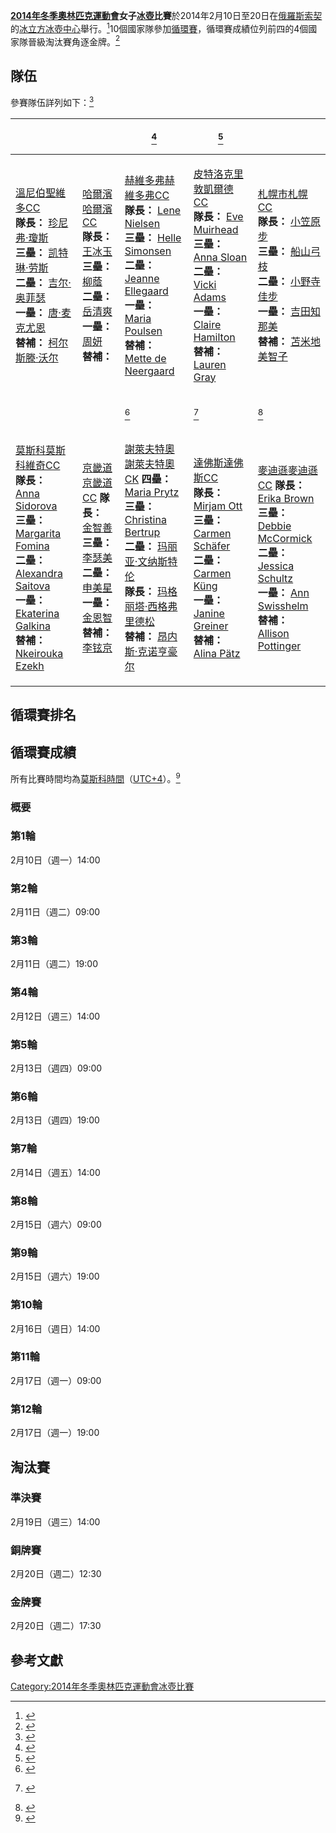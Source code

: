 {{Untranslated-jargon|time=2014-03-22}}
{{Infobox Olympic event
|event = 女子冰壺
|games = 2014年冬季
|image = [[File:Canada_won_gold_in_the_women's_tournament_at_the_2014_Winter_Olympics.jpg|200px]]
|caption = 加拿大贏得金牌
|venue = [[俄羅斯|俄羅斯]][[索契|索契]][[冰立方冰壺中心|冰立方冰壺中心]]
|dates = 2014年2月10日至20日
|competitors = 50
|nations = 10
|gold = {{flagIOC|CAN|2014年冬季}}
|silver = {{flagIOC|SWE|2014年冬季}}
|bronze =  {{flagIOC|GBR|2014年冬季}}
|prev = [[2010年冬季奧林匹克運動會女子冰壺比賽|2010]]
|next = [[2018年冬季奧林匹克運動會女子冰壺比賽|2018]]
}}
{{main|2014年冬季奧林匹克運動會冰壺比賽}}
{{2014年冬季奧林匹克運動會冰壺比賽}}
'''[[2014年冬季奧林匹克運動會|2014年冬季奧林匹克運動會]]女子[[冰壺|冰壺]]比賽'''於2014年2月10日至20日在[[俄羅斯|俄羅斯]][[索契|索契]]的[[冰立方冰壺中心|冰立方冰壺中心]]舉行。<ref>{{cite web |url=http://sochi2014.com/en/objects/sea/curling/ |title=Venue details at host site |publisher=[[World_Curling_Federation|World Curling Federation]] |deadurl=yes |archiveurl=https://web.archive.org/web/20111124042547/http://sochi2014.com/en/objects/sea/curling/ |archivedate=2011-11-24 |accessdate=2014-03-21 }}</ref>10個國家隊參加[[循環賽|循環賽]]，循環賽成績位列前四的4個國家隊晉級淘汰賽角逐金牌。<ref name="Championship Overview">{{cite web|url=http://www.worldcurling.org/championships-overview|title=Championship Overview|publisher=[[World_Curling_Federation|World Curling Federation]]|access-date=2014-03-21|archive-url=https://web.archive.org/web/20100117124426/http://www.worldcurling.org/championships-overview|archive-date=2010-01-17|dead-url=yes}}</ref>

==隊伍==
參賽隊伍詳列如下：<ref>{{cite web|url=http://sochi2014.curlingevents.com/olympics/womens-teams-for-curling-competition|title=Women's Teams for Curling Competition|date=7 January 2014|publisher=[[世界冰壶联合会|World Curling Federation]]|accessdate=7 January 2014|deadurl=yes|archiveurl=https://web.archive.org/web/20140107195824/http://sochi2014.curlingevents.com/olympics/womens-teams-for-curling-competition|archivedate=2014年1月7日}}</ref>
{| class="wikitable" border="2" cellpadding=5 cellspacing=0
|-
!width=200|{{flagIOC|CAN|2014年冬季}}
!width=200|{{flagIOC|CHN|2014年冬季}}
!width=200|{{flagIOC|DEN|2014年冬季}}<ref>{{cite web|url=http://sochi2014.curlingevents.com/denmark-announces-olympic-curling-teams|title=Denmark announces Olympic curling teams|date=24 August 2013|publisher=[[世界冰壶联合会|World Curling Federation]]|accessdate=3 September 2013|deadurl=yes|archiveurl=https://web.archive.org/web/20131029201613/http://sochi2014.curlingevents.com/denmark-announces-olympic-curling-teams|archivedate=2013年10月29日}}</ref>
!width=200|{{flagIOC|GBR|2014年冬季}}<ref>{{cite web|url=http://sochi2014.curlingevents.com/team-gb-announce-womens-curling-team|title=Team GB announce Women's curling team|date=28 August 2013|publisher=[[世界冰壶联合会|World Curling Federation]]|accessdate=3 September 2013|deadurl=yes|archiveurl=https://web.archive.org/web/20131227082620/http://sochi2014.curlingevents.com/team-gb-announce-womens-curling-team|archivedate=2013年12月27日}}</ref>
!width=200|{{flagIOC|JPN|2014年冬季}}
|-
|[[溫尼伯|溫尼伯]][[聖維多冰壺俱樂部|聖維多CC]]<br>
'''隊長：''' [[珍妮弗·琼斯_(冰壶运动员)|珍尼弗·瓊斯]]<br>
'''三壘：''' [[凯特琳·劳斯|凯特琳·劳斯]]<br>
'''二壘：''' [[吉尔·奥菲瑟|吉尔·奥菲瑟]]<br>
'''一壘：''' [[唐·麦克尤恩|唐·麦克尤恩]]<br>
'''替補：''' [[柯尔斯滕·沃尔|柯尔斯滕·沃尔]]
|[[哈爾濱|哈爾濱]][[哈爾濱冰壺俱樂部|哈爾濱CC]]<br>
'''隊長：''' [[王冰玉|王冰玉]]<br>
'''三壘：''' [[柳蔭|柳蔭]]<br>
'''二壘：''' [[岳清爽|岳清爽]]<br>
'''一壘：''' [[周妍|周妍]]<br>
'''替補：''' {{link-en|姜懿倫|Jiang Yilun}}
|[[赫維多弗|赫維多弗]][[赫維多弗冰壺俱樂部|赫維多弗CC]]<br>
'''隊長：''' [[Lene_Nielsen|Lene Nielsen]]<br>
'''三壘：''' [[Helle_Simonsen_(curler)|Helle Simonsen]]<br>
'''二壘：''' [[Jeanne_Ellegaard|Jeanne Ellegaard]]<br>
'''一壘：''' [[Maria_Poulsen|Maria Poulsen]]<br>
'''替補：''' [[Mette_de_Neergaard|Mette de Neergaard]]
|[[皮特洛克里|皮特洛克里]][[敦凱爾德冰壺俱樂部|敦凱爾德CC]]<br>
'''隊長：''' [[Eve_Muirhead|Eve Muirhead]]<br>
'''三壘：''' [[Anna_Sloan|Anna Sloan]]<br>
'''二壘：''' [[Vicki_Adams|Vicki Adams]]<br>
'''一壘：''' [[Claire_Hamilton_(curler)|Claire Hamilton]]<br>
'''替補：''' [[Lauren_Gray|Lauren Gray]]
|[[札幌市|札幌市]][[札幌冰壺俱樂部|札幌CC]]<br>
'''隊長：''' [[小笠原步|小笠原步]]<br>
'''三壘：''' [[船山弓枝|船山弓枝]]<br>
'''二壘：''' [[小野寺佳步|小野寺佳步]]<br>
'''一壘：''' [[吉田知那美|吉田知那美]]<br>
'''替補：''' [[苫米地美智子|苫米地美智子]]
|-
!width=200|{{flagIOC|RUS|2014年冬季}}
!width=200|{{flagIOC|KOR|2014年冬季}}
!width=200|{{flagIOC|SWE|2014年冬季}}<ref>{{cite web|url=http://sochi2014.curlingevents.com/sweden-announces-sochi-2014-curling-teams|title=Sweden announces Sochi 2014 curling teams|date=15 May 2013|publisher=[[世界冰壶联合会|World Curling Federation]]|accessdate=3 September 2013|deadurl=yes|archiveurl=https://web.archive.org/web/20131029203020/http://sochi2014.curlingevents.com/sweden-announces-sochi-2014-curling-teams|archivedate=2013年10月29日}}</ref>
!width=200|{{flagIOC|SUI|2014年冬季}}<ref>{{cite web|title=Auch Davos iFAS an die Olympischen Spiele|url=http://www.curling.ch/home/page.aspx?page_id=1941&archive_type_id=106&person=0&categories=&archive_id=10267&from=56&keyword=|publisher=Swiss Curling Association|date=22 April 2013|accessdate=7 October 2013|deadurl=yes|archiveurl=https://web.archive.org/web/20140207222510/http://www.curling.ch/home/page.aspx?page_id=1941&archive_type_id=106&person=0&categories=&archive_id=10267&from=56&keyword=|archivedate=2014年2月7日}} {{de icon}}</ref>
!width=200|{{flagIOC|USA|2014年冬季}}<ref>{{cite web|url=http://sochi2014.curlingevents.com/olympics/erika-brown-team-wins-2014-us-olympic-team-womens-trials-forcurling|title=Team Erika Brown wins 2014 US Olympic Team Women's Trials for Curling|date=16 November 2013|publisher=[[世界冰壶联合会|World Curling Federation]]|accessdate=4 December 2013|deadurl=yes|archiveurl=https://web.archive.org/web/20131219031843/http://sochi2014.curlingevents.com/olympics/erika-brown-team-wins-2014-us-olympic-team-womens-trials-forcurling|archivedate=2013年12月19日}}</ref>
|-
|[[莫斯科|莫斯科]][[莫斯科維奇冰壺俱樂部|莫斯科維奇CC]]
'''隊長：''' [[Anna_Sidorova|Anna Sidorova]]<br>
'''三壘：''' [[Margarita_Fomina|Margarita Fomina]]<br>
'''二壘：''' [[Alexandra_Saitova|Alexandra Saitova]]<br>
'''一壘：''' [[Ekaterina_Galkina|Ekaterina Galkina]]<br>
'''替補：''' [[Nkeirouka_Ezekh|Nkeirouka Ezekh]]
| [[京畿道|京畿道]][[京畿道冰壺俱樂部|京畿道CC]]
'''隊長：''' [[金智善|金智善]]<br>
'''三壘：''' [[李瑟美|李瑟美]]<br>
'''二壘：''' [[申美星|申美星]]<br>
'''一壘：''' [[金恩智|金恩智]]<br>
'''替補：''' [[李铉京|李铉京]]
|[[謝萊夫特奧|謝萊夫特奧]][[謝萊夫特奧冰壺俱樂部|謝萊夫特奧CK]]
'''四壘：''' [[Maria_Prytz|Maria Prytz]]<br>
'''三壘：''' [[Christina_Bertrup|Christina Bertrup]]<br>
'''二壘：''' [[玛丽亚·文纳斯特伦|玛丽亚·文纳斯特伦]]<br>
'''隊長：''' [[玛格丽塔·西格弗里德松|玛格丽塔·西格弗里德松]]<br>
'''替補：''' [[昂内斯·克诺亨豪尔|昂内斯·克诺亨豪尔]]
|[[達佛斯|達佛斯]][[達佛斯冰壺俱樂部|達佛斯CC]]<br>
'''隊長：''' [[Mirjam_Ott|Mirjam Ott]]<br>
'''三壘：''' [[Carmen_Schäfer|Carmen Schäfer]]<br>
'''二壘：''' [[Carmen_Küng|Carmen Küng]]<br>
'''一壘：''' [[Janine_Greiner|Janine Greiner]]<br>
'''替補：''' [[Alina_Pätz|Alina Pätz]]
|[[麥迪遜|麥迪遜]][[麥迪遜冰壺俱樂部|麥迪遜CC]]
'''隊長：''' [[Erika_Brown|Erika Brown]]<br>
'''三壘：''' [[Debbie_McCormick|Debbie McCormick]]<br>
'''二壘：''' [[Jessica_Schultz|Jessica Schultz]]<br>
'''一壘：''' [[Ann_Swisshelm|Ann Swisshelm]]<br>
'''替補：''' [[Allison_Pottinger|Allison Pottinger]]
|}

==循環賽排名==
{{2014 Winter Olympics women's curling standings}}<!-- this prevents excess whitespace; please do not remove.
-->
==循環賽成績==
所有比賽時間均為[[莫斯科時間|莫斯科時間]]（[[UTC+4|UTC+4]]）。<ref>{{cite web|url=http://sochi2014.curlingevents.com/owg-2014-schedule-of-play|title=2014 Olympic Winter Games – Schedule of Play|publisher=[[World_Curling_Federation|World Curling Federation]]|accessdate=2 September 2013|deadurl=yes|archiveurl=https://web.archive.org/web/20130906234653/http://sochi2014.curlingevents.com/owg-2014-schedule-of-play|archivedate=2013年9月6日}}</ref>

===概要===
{{2014 Winter Olympics women's curling results}}

===第1輪===
2月10日（週一）14:00
{{2014 Winter Olympics women's curling draw 1 sheet A}}{{2014 Winter Olympics women's curling draw 1 sheet B}}{{2014 Winter Olympics women's curling draw 1 sheet C}}{{2014 Winter Olympics women's curling draw 1 sheet D}}<!-- The wrapping-around of the templates is there to avoid an extra line-break, otherwise caused by the fact that all articles, including templates, end with one. -->

===第2輪===
2月11日（週二）09:00
{{2014 Winter Olympics women's curling draw 2 sheet A}}{{2014 Winter Olympics women's curling draw 2 sheet B}}{{2014 Winter Olympics women's curling draw 2 sheet C}}{{2014 Winter Olympics women's curling draw 2 sheet D}}<!-- The wrapping-around of the templates is commented in the Draw 1 section. -->

===第3輪===
2月11日（週二）19:00<br />
{{2014 Winter Olympics women's curling draw 3 sheet A}}{{2014 Winter Olympics women's curling draw 3 sheet B}}{{2014 Winter Olympics women's curling draw 3 sheet C}}{{2014 Winter Olympics women's curling draw 3 sheet D}}<!-- The wrapping-around of the templates is commented in the Draw 1 section. -->

===第4輪===
2月12日（週三）14:00
{{2014 Winter Olympics women's curling draw 4 sheet A}}{{2014 Winter Olympics women's curling draw 4 sheet B}}{{2014 Winter Olympics women's curling draw 4 sheet C}}{{2014 Winter Olympics women's curling draw 4 sheet D}}<!-- The wrapping-around of the templates is commented in the Draw 1 section. -->

===第5輪===
2月13日（週四）09:00
{{2014 Winter Olympics women's curling draw 5 sheet B}}{{2014 Winter Olympics women's curling draw 5 sheet C}}{{2014 Winter Olympics women's curling draw 5 sheet D}}<!-- The wrapping-around of the templates is commented in the Draw 1 section. -->

===第6輪===
2月13日（週四）19:00
{{2014 Winter Olympics women's curling draw 6 sheet A}}{{2014 Winter Olympics women's curling draw 6 sheet B}}{{2014 Winter Olympics women's curling draw 6 sheet C}}{{2014 Winter Olympics women's curling draw 6 sheet D}}<!-- The wrapping-around of the templates is commented in the Draw 1 section. -->

===第7輪===
2月14日（週五）14:00
{{2014 Winter Olympics women's curling draw 7 sheet A}}{{2014 Winter Olympics women's curling draw 7 sheet B}}{{2014 Winter Olympics women's curling draw 7 sheet C}}{{2014 Winter Olympics women's curling draw 7 sheet D}}<!-- The wrapping-around of the templates is commented in the Draw 1 section. -->

===第8輪===
2月15日（週六）09:00
{{2014 Winter Olympics women's curling draw 8 sheet A}}{{2014 Winter Olympics women's curling draw 8 sheet B}}{{2014 Winter Olympics women's curling draw 8 sheet D}}<!-- The wrapping-around of the templates is commented in the Draw 1 section. -->

===第9輪===
2月15日（週六）19:00
{{2014 Winter Olympics women's curling draw 9 sheet A}}{{2014 Winter Olympics women's curling draw 9 sheet B}}{{2014 Winter Olympics women's curling draw 9 sheet C}}{{2014 Winter Olympics women's curling draw 9 sheet D}}<!-- The wrapping-around of the templates is commented in the Draw 1 section. -->

===第10輪===
2月16日（週日）14:00
{{2014 Winter Olympics women's curling draw 10 sheet A}}{{2014 Winter Olympics women's curling draw 10 sheet B}}{{2014 Winter Olympics women's curling draw 10 sheet C}}{{2014 Winter Olympics women's curling draw 10 sheet D}}<!-- The wrapping-around of the templates is commented in the Draw 1 section. -->

===第11輪===
2月17日（週一）09:00
{{2014 Winter Olympics women's curling draw 11 sheet A}}{{2014 Winter Olympics women's curling draw 11 sheet B}}{{2014 Winter Olympics women's curling draw 11 sheet C}}<!-- The wrapping-around of the templates is commented in the Draw 1 section. -->

===第12輪===
2月17日（週一）19:00
{{2014 Winter Olympics women's curling draw 12 sheet A}}{{2014 Winter Olympics women's curling draw 12 sheet B}}{{2014 Winter Olympics women's curling draw 12 sheet C}}{{2014 Winter Olympics women's curling draw 12 sheet D}}<!-- The wrapping-around of the templates is commented in the Draw 1 section. -->

==淘汰賽==
{{4TeamBracket-with 3rd
| Team-Width = 150
| RD1 = 準決賽
| RD2 = 金牌賽
| RD3 = 銅牌賽

| RD1-seed1= 1
| RD1-team1= '''{{flagIOC|CAN|2014年冬季}}'''
| RD1-score1= '''6'''
| RD1-seed2= 4
| RD1-team2= {{flagIOC|GBR|2014年冬季}}
| RD1-score2= 4
| RD1-seed3= 2
| RD1-team3= '''{{flagIOC|SWE|2014年冬季}}'''
| RD1-score3= '''7'''
| RD1-seed4= 3
| RD1-team4= {{flagIOC|SUI|2014年冬季}}
| RD1-score4= 5

| RD2-seed1= 1
| RD2-team1= '''{{flagIOC|CAN|2014年冬季}}'''
| RD2-score1= '''6'''
| RD2-seed2= 2
| RD2-team2= {{flagIOC|SWE|2014年冬季}}
| RD2-score2= 3

| RD3-seed1= 4
| RD3-team1= '''{{flagIOC|GBR|2014年冬季}}'''
| RD3-score1= '''6'''
| RD3-seed2= 3
| RD3-team2= {{flagIOC|SUI|2014年冬季}}
| RD3-score2= 5
}}

===準決賽===
2月19日（週三）14:00
{{2014 Winter Olympics women's curling semifinal 1}}
{{Player percentages
| team1 = {{flagIOC|CAN|2014年冬季}}
| [[唐·麦克尤恩|唐·麦克尤恩]] | 93%
| [[吉尔·奥菲瑟|吉尔·奥菲瑟]] | 80%
| [[凯特琳·劳斯|凯特琳·劳斯]] | 81%
| [[珍妮弗·琼斯_(冰壶运动员)|珍妮弗·琼斯]] | 89%
| teampct1 = 86%
| team2 = {{flagIOC|GBR|2014年冬季}}
| [[Claire_Hamilton_(curler)|Claire Hamilton]] | 88%
| [[Vicki_Adams|Vicki Adams]] | 91%
| [[Anna_Sloan|Anna Sloan]] | 86%
| [[Eve_Muirhead|Eve Muirhead]] | 84%
| teampct2 = 87%
}}
{{2014 Winter Olympics women's curling semifinal 2}}
{{Player percentages
| team1 = {{flagIOC|SWE|2014年冬季}}
| [[玛格丽塔·西格弗里德松|玛格丽塔·西格弗里德松]] | 84%
| [[玛丽亚·文纳斯特伦|玛丽亚·文纳斯特伦]] | 81%
| [[Christina_Bertrup|Christina Bertrup]] | 65%
| [[Maria_Prytz|Maria Prytz]] | 76%
| teampct1 = 77%
| team2 = {{flagIOC|SUI|2014年冬季}}
| [[Janine_Greiner|Janine Greiner]] | 90%
| [[Carmen_Küng|Carmen Küng]] | 80%
| [[Carmen_Schäfer|Carmen Schäfer]] | 76% 
| [[Mirjam_Ott|Mirjam Ott]] | 81%
| teampct2 = 82%
}}

===銅牌賽===
2月20日（週二）12:30
{{2014 Winter Olympics women's curling bronze medal game}}
{{Player percentages
| team1 = {{flagIOC|GBR|2014年冬季}}
| [[Claire_Hamilton_(curler)|Claire Hamilton]] | 91%
| [[Vicki_Adams|Vicki Adams]] | 74%
| [[Anna_Sloan|Anna Sloan]] | 74%
| [[Eve_Muirhead|Eve Muirhead]] | 89%
| teampct1 = 82%
| team2 = {{flagIOC|SUI|2014年冬季}}
| [[Janine_Greiner|Janine Greiner]] | 78%
| [[Carmen_Küng|Carmen Küng]] |81%
| [[Carmen_Schäfer|Carmen Schäfer]] | 73%
| [[Mirjam_Ott|Mirjam Ott]] | 85%
| teampct2 = 79%
}}

===金牌賽===
2月20日（週二）17:30
{{2014 Winter Olympics women's curling gold medal game}}
{{Player percentages
| team1 = {{flagIOC|CAN|2014年冬季}}
| [[唐·麦克尤恩|唐·麦克尤恩]] | 99%
| [[吉尔·奥菲瑟|吉尔·奥菲瑟]] | 76%
| [[凯特琳·劳斯|凯特琳·劳斯]] | 68%
| [[珍妮弗·琼斯_(冰壶运动员)|珍妮弗·琼斯]] | 88%
| teampct1 = 83%
| team2 = {{flagIOC|SWE|2014年冬季}}
| [[玛格丽塔·西格弗里德松|玛格丽塔·西格弗里德松]] | 94%
| [[玛丽亚·文纳斯特伦|玛丽亚·文纳斯特伦]] | 88%
| [[Christina_Bertrup|Christina Bertrup]] | 79%
| [[Maria_Prytz|Maria Prytz]] | 85%
| teampct2 = 86%
}}

==參考文獻==
{{reflist}}

{{2014年冬季奧林匹克運動會項目}}

{{DEFAULTSORT:Curling at the 2014 Winter Olympics - Women's tournament}}
[[Category:2014年冬季奧林匹克運動會冰壺比賽|Category:2014年冬季奧林匹克運動會冰壺比賽]]